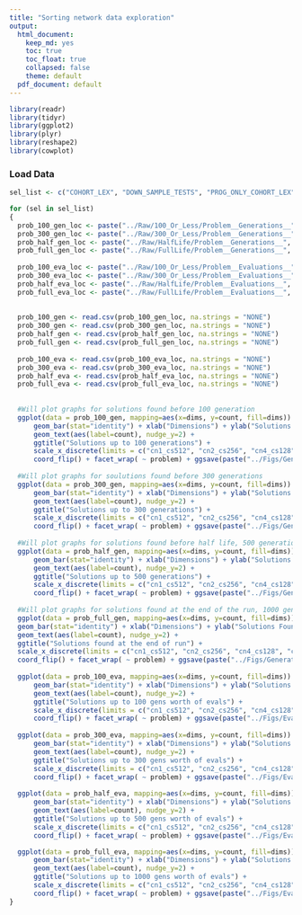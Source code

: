 ---
title: "Sorting network data exploration"
output: 
  html_document: 
    keep_md: yes
    toc: true
    toc_float: true
    collapsed: false
    theme: default
  pdf_document: default
---

<!-- ## Setup -->

<!-- ### Dependencies -->

```{r}

library(readr)
library(tidyr)
library(ggplot2)
library(plyr)
library(reshape2)
library(cowplot)

```

### Load Data

```{r}

sel_list <- c("COHORT_LEX", "DOWN_SAMPLE_TESTS", "PROG_ONLY_COHORT_LEX", "TRUNCATED")

for (sel in sel_list)
{
  prob_100_gen_loc <- paste("../Raw/100_Or_Less/Problem__Generations__", sel, ".csv", sep = "")
  prob_300_gen_loc <- paste("../Raw/300_Or_Less/Problem__Generations__", sel, ".csv", sep = "")
  prob_half_gen_loc <- paste("../Raw/HalfLife/Problem__Generations__", sel, ".csv", sep = "")
  prob_full_gen_loc <- paste("../Raw/FullLife/Problem__Generations__", sel, ".csv", sep = "")
  
  prob_100_eva_loc <- paste("../Raw/100_Or_Less/Problem__Evaluations__", sel, ".csv", sep = "")
  prob_300_eva_loc <- paste("../Raw/300_Or_Less/Problem__Evaluations__", sel, ".csv", sep = "")
  prob_half_eva_loc <- paste("../Raw/HalfLife/Problem__Evaluations__", sel, ".csv", sep = "")
  prob_full_eva_loc <- paste("../Raw/FullLife/Problem__Evaluations__", sel, ".csv", sep = "")
  
  
  prob_100_gen <- read.csv(prob_100_gen_loc, na.strings = "NONE")
  prob_300_gen <- read.csv(prob_300_gen_loc, na.strings = "NONE")
  prob_half_gen <- read.csv(prob_half_gen_loc, na.strings = "NONE")
  prob_full_gen <- read.csv(prob_full_gen_loc, na.strings = "NONE")
   
  prob_100_eva <- read.csv(prob_100_eva_loc, na.strings = "NONE")
  prob_300_eva <- read.csv(prob_300_eva_loc, na.strings = "NONE")
  prob_half_eva <- read.csv(prob_half_eva_loc, na.strings = "NONE")
  prob_full_eva <- read.csv(prob_full_eva_loc, na.strings = "NONE")
  
  
  #Will plot graphs for solutions found before 100 generation
  ggplot(data = prob_100_gen, mapping=aes(x=dims, y=count, fill=dims)) +
      geom_bar(stat="identity") + xlab("Dimensions") + ylab("Solutions Found") + ylim(0, 50) + guides(fill=FALSE) +
      geom_text(aes(label=count), nudge_y=2) +
      ggtitle("Solutions up to 100 generations") +
      scale_x_discrete(limits = c("cn1_cs512", "cn2_cs256", "cn4_cs128", "cn8_cs64", "cn16_cs32", "cn32_cs16", "cn64_cs8", "cn128_cs4", "cn256_cs2")) +
      coord_flip() + facet_wrap( ~ problem) + ggsave(paste("../Figs/Generations/SolutionCount/100_Or_Less/Problems/", sel,"__Problem_Count_100.png", sep = ""), height=15, width=17)
  
  #Will plot graphs for soulutions found before 300 generations
  ggplot(data = prob_300_gen, mapping=aes(x=dims, y=count, fill=dims)) +
      geom_bar(stat="identity") + xlab("Dimensions") + ylab("Solutions Found") + ylim(0, 50) + guides(fill=FALSE) +
      geom_text(aes(label=count), nudge_y=2) +
      ggtitle("Solutions up to 300 generations") +
      scale_x_discrete(limits = c("cn1_cs512", "cn2_cs256", "cn4_cs128", "cn8_cs64", "cn16_cs32", "cn32_cs16", "cn64_cs8", "cn128_cs4", "cn256_cs2")) +
      coord_flip() + facet_wrap( ~ problem) + ggsave(paste("../Figs/Generations/SolutionCount/300_Or_Less/Problems/", sel,"__Problem_Count_300.png", sep = ""), height=15, width=17)
  
  #Will plot graphs for solutions found before half life, 500 generation
  ggplot(data = prob_half_gen, mapping=aes(x=dims, y=count, fill=dims)) +
      geom_bar(stat="identity") + xlab("Dimensions") + ylab("Solutions Found") + ylim(0, 50) + guides(fill=FALSE) +
      geom_text(aes(label=count), nudge_y=2) +
      ggtitle("Solutions up to 500 generations") +
      scale_x_discrete(limits = c("cn1_cs512", "cn2_cs256", "cn4_cs128", "cn8_cs64", "cn16_cs32", "cn32_cs16", "cn64_cs8", "cn128_cs4", "cn256_cs2")) +
      coord_flip() + facet_wrap( ~ problem) + ggsave(paste("../Figs/Generations/SolutionCount/HalfLife/Problems/", sel,"__Problem_Count_500.png", sep = ""), height=15, width=17)
  
  #Will plot graphs for solutions found at the end of the run, 1000 generations
  ggplot(data = prob_full_gen, mapping=aes(x=dims, y=count, fill=dims)) +
  geom_bar(stat="identity") + xlab("Dimensions") + ylab("Solutions Found") + ylim(0, 50) + guides(fill=FALSE) +
  geom_text(aes(label=count), nudge_y=2) +
  ggtitle("Solutions found at the end of run") +
  scale_x_discrete(limits = c("cn1_cs512", "cn2_cs256", "cn4_cs128", "cn8_cs64", "cn16_cs32", "cn32_cs16", "cn64_cs8", "cn128_cs4", "cn256_cs2")) +
  coord_flip() + facet_wrap( ~ problem) + ggsave(paste("../Figs/Generations/SolutionCount/FullLife/Problems/", sel,"__Problem_Count_1000.png", sep = ""), height=15, width=17)
  
  ggplot(data = prob_100_eva, mapping=aes(x=dims, y=count, fill=dims)) +
      geom_bar(stat="identity") + xlab("Dimensions") + ylab("Solutions Found") + ylim(0, 50) + guides(fill=FALSE) +
      geom_text(aes(label=count), nudge_y=2) +
      ggtitle("Solutions up to 100 gens worth of evals") +
      scale_x_discrete(limits = c("cn1_cs512", "cn2_cs256", "cn4_cs128", "cn8_cs64", "cn16_cs32", "cn32_cs16", "cn64_cs8", "cn128_cs4", "cn256_cs2")) +
      coord_flip() + facet_wrap( ~ problem) + ggsave(paste("../Figs/Evaluations/SolutionCount/100_Or_Less/Problems/", sel,"__Problem_Count_100.png", sep = ""), height=15, width=17)
  
  ggplot(data = prob_300_eva, mapping=aes(x=dims, y=count, fill=dims)) + 
      geom_bar(stat="identity") + xlab("Dimensions") + ylab("Solutions Found") + ylim(0, 50) + guides(fill=FALSE) +
      geom_text(aes(label=count), nudge_y=2) +
      ggtitle("Solutions up to 300 gens worth of evals") +
      scale_x_discrete(limits = c("cn1_cs512", "cn2_cs256", "cn4_cs128", "cn8_cs64", "cn16_cs32", "cn32_cs16", "cn64_cs8", "cn128_cs4", "cn256_cs2")) +
      coord_flip() + facet_wrap( ~ problem) + ggsave(paste("../Figs/Evaluations/SolutionCount/300_Or_Less/Problems/", sel,"__Problem_Count_300.png", sep = ""), height=15, width=17)
  
  ggplot(data = prob_half_eva, mapping=aes(x=dims, y=count, fill=dims)) +
      geom_bar(stat="identity") + xlab("Dimensions") + ylab("Solutions Found") + ylim(0, 50) + guides(fill=FALSE) +
      geom_text(aes(label=count), nudge_y=2) +
      ggtitle("Solutions up to 500 gens worth of evals") +
      scale_x_discrete(limits = c("cn1_cs512", "cn2_cs256", "cn4_cs128", "cn8_cs64", "cn16_cs32", "cn32_cs16", "cn64_cs8", "cn128_cs4", "cn256_cs2")) +
      coord_flip() + facet_wrap( ~ problem) + ggsave(paste("../Figs/Evaluations/SolutionCount/HalfLife/Problems/", sel,"__Problem_Count_500.png", sep = ""), height=15, width=17)

  ggplot(data = prob_full_eva, mapping=aes(x=dims, y=count, fill=dims)) +
      geom_bar(stat="identity") + xlab("Dimensions") + ylab("Solutions Found") + ylim(0, 50) + guides(fill=FALSE) +
      geom_text(aes(label=count), nudge_y=2) +
      ggtitle("Solutions up to 1000 gens worth of evals") +
      scale_x_discrete(limits = c("cn1_cs512", "cn2_cs256", "cn4_cs128", "cn8_cs64", "cn16_cs32", "cn32_cs16", "cn64_cs8", "cn128_cs4", "cn256_cs2")) +
      coord_flip() + facet_wrap( ~ problem) + ggsave(paste("../Figs/Evaluations/SolutionCount/FullLife/Problems/", sel,"__Problem_Count_1000.png", sep = ""), height=15, width=17)
}
```







    